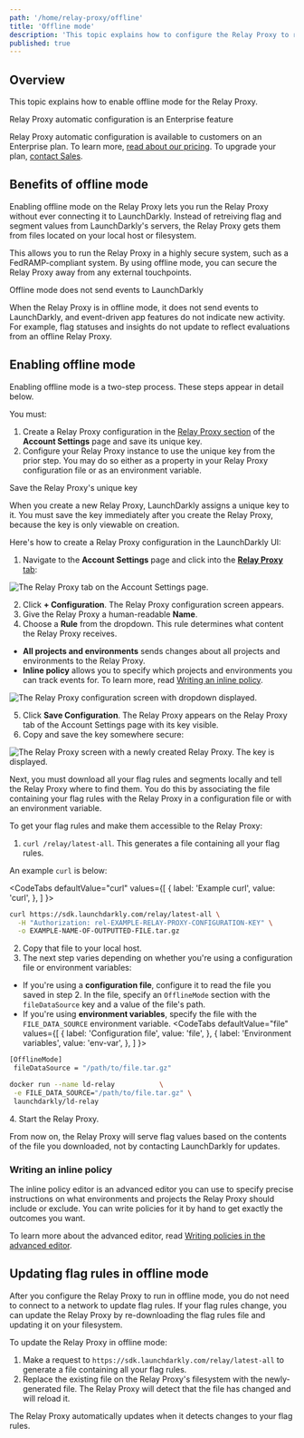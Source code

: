 ```yaml
---
path: '/home/relay-proxy/offline'
title: 'Offline mode'
description: 'This topic explains how to configure the Relay Proxy to run without a network connection. This feature is for customers on Enterprise plans.'
published: true
---
```


## Overview

This topic explains how to enable offline mode for the Relay Proxy.

<Callout intent="primary">
<CalloutTitle>Relay Proxy automatic configuration is an Enterprise feature</CalloutTitle>
<CalloutDescription>

Relay Proxy automatic configuration is available to customers on an Enterprise plan. To learn more, [read about our pricing](https://launchdarkly.com/pricing/). To upgrade your plan, [contact Sales](https://launchdarkly.com/contact-sales/).

</CalloutDescription>
</Callout>

## Benefits of offline mode

Enabling offline mode on the Relay Proxy lets you run the Relay Proxy without ever connecting it to LaunchDarkly. Instead of retreiving flag and segment values from LaunchDarkly's servers, the Relay Proxy gets them from files located on your local host or filesystem.

This allows you to run the Relay Proxy in a highly secure system, such as a FedRAMP-compliant system. By using offline mode, you can secure the Relay Proxy away from any external touchpoints.

<Callout intent="alert">
<CalloutTitle>Offline mode does not send events to LaunchDarkly</CalloutTitle>
<CalloutDescription>

When the Relay Proxy is in offline mode, it does not send events to LaunchDarkly, and event-driven app features do not indicate new activity. For example, flag statuses and insights do not update to reflect evaluations from an offline Relay Proxy.

</CalloutDescription>
</Callout>

## Enabling offline mode

Enabling offline mode is a two-step process. These steps appear in detail below.

You must:

1. Create a Relay Proxy configuration in the [Relay Proxy section](https://app.launchdarkly.com/settings/relay) of the **Account Settings** page and save its unique key.
2. Configure your Relay Proxy instance to use the unique key from the prior step. You may do so either as a property in your Relay Proxy configuration file or as an environment variable.

<Callout intent="alert">
<CalloutTitle>Save the Relay Proxy's unique key</CalloutTitle>
<CalloutDescription>

When you create a new Relay Proxy, LaunchDarkly assigns a unique key to it. You must save the key immediately after you create the Relay Proxy, because the key is only viewable on creation.

</CalloutDescription>
</Callout>

Here's how to create a Relay Proxy configuration in the LaunchDarkly UI:

1. Navigate to the **Account Settings** page and click into the [**Relay Proxy** tab](https://app.launchdarkly.com/settings/relay):

![The Relay Proxy tab on the Account Settings page.](../../images/account-settings-relay-proxy.png)

2. Click **+ Configuration**. The Relay Proxy configuration screen appears.
3. Give the Relay Proxy a human-readable **Name**.
4. Choose a **Rule** from the dropdown. This rule determines what content the Relay Proxy receives.
 * **All projects and environments** sends changes about all projects and environments to the Relay Proxy.
 * **Inline policy** allows you to specify which projects and environments you can track events for. To learn more, read [Writing an inline policy](#writing-an-inline-policy).

![The Relay Proxy configuration screen with dropdown displayed.](../../images/relay-proxy-config-dropdown.png)

5. Click **Save Configuration**. The Relay Proxy appears on the Relay Proxy tab of the Account Settings page with its key visible.
6. Copy and save the key somewhere secure:

![The Relay Proxy screen with a newly created Relay Proxy. The key is displayed.](../../images/relay-proxy-key-displayed.png)

Next, you must download all your flag rules and segments locally and tell the Relay Proxy where to find them. You do this by associating the file containing your flag rules with the Relay Proxy in a configuration file or with an environment variable.

To get your flag rules and make them accessible to the Relay Proxy:

1. `curl /relay/latest-all`. This generates a file containing all your flag rules.

An example `curl` is below:

<CodeTabs
  defaultValue="curl"
  values={[
    { label: 'Example curl', value: 'curl', },
  ]
}>
<CodeTabItem value="curl">

```bash
curl https://sdk.launchdarkly.com/relay/latest-all \
  -H "Authorization: rel-EXAMPLE-RELAY-PROXY-CONFIGURATION-KEY" \
  -o EXAMPLE-NAME-OF-OUTPUTTED-FILE.tar.gz
```

</CodeTabItem>
</CodeTabs>

2. Copy that file to your local host.
3. The next step varies depending on whether you're using a configuration file or environment variables:
 * If you're using a **configuration file**, configure it to read the file you saved in step 2. In the file, specify an `OfflineMode` section with the `fileDataSource` key and a value of the file's path.
 * If you're using **environment variables**, specify the file with the `FILE_DATA_SOURCE` environment variable.
  <CodeTabs
    defaultValue="file"
    values={[
      { label: 'Configuration file', value: 'file', },
      { label: 'Environment variables', value: 'env-var', },
    ]
  }>
  <CodeTabItem value="file">

  ```bash
[OfflineMode]
   fileDataSource = "/path/to/file.tar.gz"
  ```

  </CodeTabItem>
  <CodeTabItem value="env-var">

  ```bash
docker run --name ld-relay           \
   -e FILE_DATA_SOURCE="/path/to/file.tar.gz" \
   launchdarkly/ld-relay
  ```

  </CodeTabItem>
  </CodeTabs>
4. Start the Relay Proxy.

From now on, the Relay Proxy will serve flag values based on the contents of the file you downloaded, not by contacting LaunchDarkly for updates.

### Writing an inline policy

The inline policy editor is an advanced editor you can use to specify precise instructions on what environments and projects the Relay Proxy should include or exclude. You can write policies for it by hand to get exactly the outcomes you want.

To learn more about the advanced editor, read [Writing policies in the advanced editor](/home/team/role-policies#writing-policies-in-the-advanced-editor).

## Updating flag rules in offline mode

After you configure the Relay Proxy to run in offline mode, you do not need to connect to a network to update flag rules. If your flag rules change, you can update the Relay Proxy by re-downloading the flag rules file and updating it on your filesystem.

To update the Relay Proxy in offline mode:

1. Make a request to `https://sdk.launchdarkly.com/relay/latest-all` to generate a file containing all your flag rules.
2. Replace the existing file on the Relay Proxy's filesystem with the newly-generated file. The Relay Proxy will detect that the file has changed and will reload it.

The Relay Proxy automatically updates when it detects changes to your flag rules.
